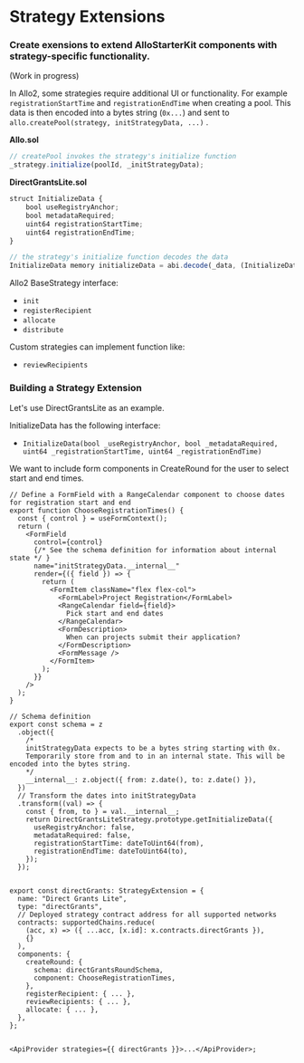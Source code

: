 
<Meta title="Strategy Extensions" />

# Strategy Extensions

### Create exensions to extend AlloStarterKit components with strategy-specific functionality.

(Work in progress)

In Allo2, some strategies require additional UI or functionality.
For example `registrationStartTime` and `registrationEndTime` when creating a pool.
This data is then encoded into a bytes string (`0x...`) and sent to `allo.createPool(strategy, initStrategyData, ...)` .

**Allo.sol**

```ts
// createPool invokes the strategy's initialize function
_strategy.initialize(poolId, _initStrategyData);
```

**DirectGrantsLite.sol**

```ts
struct InitializeData {
    bool useRegistryAnchor;
    bool metadataRequired;
    uint64 registrationStartTime;
    uint64 registrationEndTime;
}

// the strategy's initialize function decodes the data
InitializeData memory initializeData = abi.decode(_data, (InitializeData));
```

Allo2 BaseStrategy interface:

- `init`
- `registerRecipient`
- `allocate`
- `distribute`

Custom strategies can implement function like:

- `reviewRecipients`

### Building a Strategy Extension

Let's use DirectGrantsLite as an example.

InitializeData has the following interface:

- `InitializeData(bool _useRegistryAnchor, bool _metadataRequired, uint64 _registrationStartTime, uint64 _registrationEndTime)`

We want to include form components in CreateRound for the user to select start and end times.

```tsx
// Define a FormField with a RangeCalendar component to choose dates for registration start and end
export function ChooseRegistrationTimes() {
  const { control } = useFormContext();
  return (
    <FormField
      control={control}
      {/* See the schema definition for information about internal state */ }
      name="initStrategyData.__internal__"
      render={({ field }) => {
        return (
          <FormItem className="flex flex-col">
            <FormLabel>Project Registration</FormLabel>
            <RangeCalendar field={field}>
              Pick start and end dates
            </RangeCalendar>
            <FormDescription>
              When can projects submit their application?
            </FormDescription>
            <FormMessage />
          </FormItem>
        );
      }}
    />
  );
}

// Schema definition
export const schema = z
  .object({
    /*
    initStrategyData expects to be a bytes string starting with 0x.
    Temporarily store from and to in an internal state. This will be encoded into the bytes string.
    */
    __internal__: z.object({ from: z.date(), to: z.date() }),
  })
  // Transform the dates into initStrategyData
  .transform((val) => {
    const { from, to } = val.__internal__;
    return DirectGrantsLiteStrategy.prototype.getInitializeData({
      useRegistryAnchor: false,
      metadataRequired: false,
      registrationStartTime: dateToUint64(from),
      registrationEndTime: dateToUint64(to),
    });
  });


export const directGrants: StrategyExtension = {
  name: "Direct Grants Lite",
  type: "directGrants",
  // Deployed strategy contract address for all supported networks
  contracts: supportedChains.reduce(
    (acc, x) => ({ ...acc, [x.id]: x.contracts.directGrants }),
    {}
  ),
  components: {
    createRound: {
      schema: directGrantsRoundSchema,
      component: ChooseRegistrationTimes,
    },
    registerRecipient: { ... },
    reviewRecipients: { ... },
    allocate: { ... },
  },
};


<ApiProvider strategies={{ directGrants }}>...</ApiProvider>;
```
